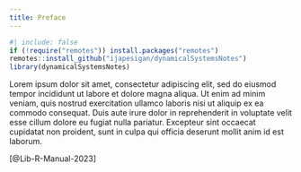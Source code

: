```yaml
---
title: Preface
---
```


```r
#| include: false
if (!require("remotes")) install.packages("remotes")
remotes::install_github("ijapesigan/dynamicalSystemsNotes")
library(dynamicalSystemsNotes)
```

Lorem ipsum dolor sit amet, consectetur adipiscing elit, sed do eiusmod tempor incididunt ut labore et dolore magna aliqua. Ut enim ad minim veniam, quis nostrud exercitation ullamco laboris nisi ut aliquip ex ea commodo consequat. Duis aute irure dolor in reprehenderit in voluptate velit esse cillum dolore eu fugiat nulla pariatur. Excepteur sint occaecat cupidatat non proident, sunt in culpa qui officia deserunt mollit anim id est laborum.

[@Lib-R-Manual-2023]

